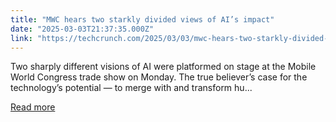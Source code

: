 ```yaml
---
title: "MWC hears two starkly divided views of AI’s impact"
date: "2025-03-03T21:37:35.000Z"
link: "https://techcrunch.com/2025/03/03/mwc-hears-two-starkly-divided-views-of-ais-impact/"
---
```


Two sharply different visions of AI were platformed on stage at the Mobile World Congress trade show on Monday. The true believer’s case for the technology’s potential — to merge with and transform hu...

[Read more](https://techcrunch.com/2025/03/03/mwc-hears-two-starkly-divided-views-of-ais-impact/)

